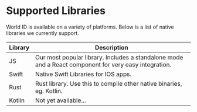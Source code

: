 
# Supported Libraries

World ID is available on a variety of platforms. Below is a list of native libraries we currently support.


<table>
  <thead>
    <tr>
      <th>Library</th>
      <th>Description</th>
    </tr>
  </thead>
  <tbody>
    <tr>
      <td className="align-middle"><Link href="https://www.npmjs.com/package/@worldcoin/idkit">JS</Link></td>
      <td className="align-middle">Our most popular library. Includes a standalone mode and a React component for very easy integration.</td>
    </tr>
    <tr>
      <td className="align-middle"><Link href="https://swiftpackageindex.com/worldcoin/idkit-swift">Swift</Link></td>
      <td className="align-middle">Native Swift Libraries for IOS apps.</td>
    </tr>
    <tr>
      <td className="align-middle"><Link href="https://crates.io/crates/idkit">Rust</Link></td>
      <td className="align-middle">Rust library. Use this to compile other native binaries, eg. Kotlin.</td>
    </tr>
    <tr>
      <td className="align-middle">Kotlin</td>
      <td className="align-middle">Not yet available...</td>
    </tr>
  </tbody>
</table>
